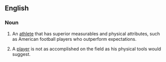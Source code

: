 ==English==

===Noun===
{{en-noun|sg=[[workout]] [[warrior]]}}

# {{sports|slang}} An [[athlete]] that has superior measurables and physical attributes, such as American football players who outperform expectations. 
# {{sports|slang}} A [[player]] is not as accomplished on the field as his physical tools would suggest.